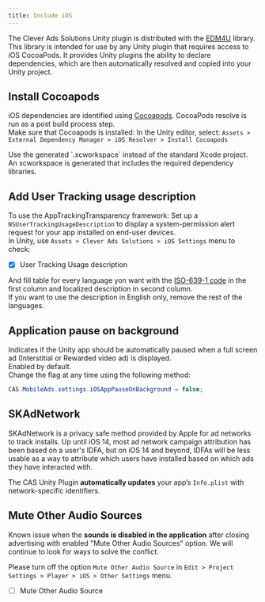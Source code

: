 ```yaml
---
title: Include iOS
---
```


The Clever Ads Solutions Unity plugin is distributed with the [EDM4U](https://github.com/googlesamples/unity-jar-resolver) library. This library is intended for use by any Unity plugin that requires access to iOS CocoaPods. It provides Unity plugins the ability to declare dependencies, which are then automatically resolved and copied into your Unity project.  

## Install Cocoapods
iOS dependencies are identified using  [Cocoapods](https://cocoapods.org). CocoaPods resolve is run as a post build process step.  
Make sure that Cocoapods is installed: 
In the Unity editor, select: `Assets > External Dependency Manager > iOS Resolver > Install Cocoapods`  

<Error>  
Use the generated `.xcworkspace` instead of the standard Xcode project. An xcworkspace is generated that includes the required dependency libraries. 
</Error>

## Add User Tracking usage description
To use the AppTrackingTransparency framework:
Set up a `NSUserTrackingUsageDescription` to display a system-permission alert request for your app installed on end-user devices.  
In Unity, use `Assets > Clever Ads Solutions > iOS Settings` menu to check:  
- [x] User Tracking Usage description  

And fill table for every language yon want with the [ISO-639-1 code](https://en.wikipedia.org/wiki/List_of_ISO_639-1_codes) in the first column and localized description in second column.  
If you want to use the description in English only, remove the rest of the languages.  

## Application pause on background
Indicates if the Unity app should be automatically paused when a full screen ad (Interstitial or Rewarded video ad) is displayed.  
Enabled by default.  
Change the flag at any time using the following method:
```c#
CAS.MobileAds.settings.iOSAppPauseOnBackground = false;
```

## SKAdNetwork
SKAdNetwork is a privacy safe method provided by Apple for ad networks to track installs. Up until iOS 14, most ad network campaign attribution has been based on a user's IDFA, but on iOS 14 and beyond, IDFAs will be less usable as a way to attribute which users have installed based on which ads they have interacted with.

The CAS Unity Plugin **automatically updates** your app’s `Info.plist` with network-specific identifiers.

## Mute Other Audio Sources
Known issue when the **sounds is disabled in the application** after closing advertising with enabled "Mute Other Audio Sources" option. We will continue to look for ways to solve the conflict.  

Please turn off the option `Mute Other Audio Source` in `Edit > Project Settings > Player > iOS > Other Settings` menu.  
- [ ] Mute Other Audio Source  
